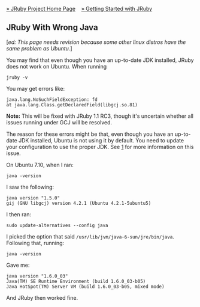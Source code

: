 [[Home|&raquo; JRuby Project Home Page]] &nbsp;&nbsp; [[Getting Started|&raquo; Getting Started with JRuby]]
==JRuby With Wrong Java==
[''ed: This page needs revision because some other linux distros have the same problem as Ubuntu.'']

You may find that even though you have an up-to-date JDK installed, JRuby does not work on Ubuntu.  When running

 jruby -v

You may get errors like:

 java.lang.NoSuchFieldException: fd
 at java.lang.Class.getDeclaredField(libgcj.so.81)

'''Note:''' This will be fixed with JRuby 1.1 RC3, though it's uncertain whether all issues running under GCJ will be resolved.

The reason for these errors might be that, even though you have an up-to-date JDK installed, Ubuntu is not using it by default. You need to update your configuration to use the proper JDK.  See [https://help.ubuntu.com/community/Java] for more information on this issue.

On Ubuntu 7.10, when I ran:

 java -version

I saw the following:

 java version "1.5.0"
 gij (GNU libgcj) version 4.2.1 (Ubuntu 4.2.1-5ubuntu5)

I then ran:

 sudo update-alternatives --config java

I picked the option that said <tt>/usr/lib/jvm/java-6-sun/jre/bin/java</tt>.  Following that, running:

 java -version

Gave me:

 java version "1.6.0_03"
 Java(TM) SE Runtime Environment (build 1.6.0_03-b05)
 Java HotSpot(TM) Server VM (build 1.6.0_03-b05, mixed mode)

And JRuby then worked fine.
